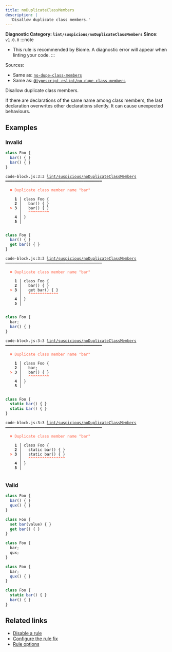 ```yaml
---
title: noDuplicateClassMembers
description: |
  'Disallow duplicate class members.'
---
```


**Diagnostic Category: `lint/suspicious/noDuplicateClassMembers`**
<Tabs>
<TabItem label="JavaScript (and super languages)" icon="seti:javascript">
**Since**: `v1.0.0`
:::note
- This rule is recommended by Biome. A diagnostic error will appear when linting your code.
:::

Sources: 
- Same as: <a href="https://eslint.org/docs/latest/rules/no-dupe-class-members" target="_blank"><code>no-dupe-class-members</code></a>
- Same as: <a href="https://typescript-eslint.io/rules/no-dupe-class-members" target="_blank"><code>@typescript-eslint/no-dupe-class-members</code></a>

Disallow duplicate class members.

If there are declarations of the same name among class members,
the last declaration overwrites other declarations silently.
It can cause unexpected behaviours.

## Examples

### Invalid

```js
class Foo {
  bar() { }
  bar() { }
}
```

<pre class="language-text"><code class="language-text">code-block.js:3:3 <a href="https://biomejs.dev/linter/rules/no-duplicate-class-members">lint/suspicious/noDuplicateClassMembers</a> ━━━━━━━━━━━━━━━━━━━━━━━━━━━━━━━━━━━━━━━━━━<br /><br />  <strong><span style="color: Tomato;">✖</span></strong> <span style="color: Tomato;">Duplicate class member name &quot;bar&quot;</span><br />  <br />    <strong>1 │ </strong>class Foo &#123;<br />    <strong>2 │ </strong>  bar() &#123; &#125;<br />  <strong><span style="color: Tomato;">&gt;</span></strong> <strong>3 │ </strong>  bar() &#123; &#125;<br />   <strong>   │ </strong>  <strong><span style="color: Tomato;">^</span></strong><strong><span style="color: Tomato;">^</span></strong><strong><span style="color: Tomato;">^</span></strong><strong><span style="color: Tomato;">^</span></strong><strong><span style="color: Tomato;">^</span></strong><strong><span style="color: Tomato;">^</span></strong><strong><span style="color: Tomato;">^</span></strong><strong><span style="color: Tomato;">^</span></strong><strong><span style="color: Tomato;">^</span></strong><br />    <strong>4 │ </strong>&#125;<br />    <strong>5 │ </strong><br />  <br /></code></pre>

```js
class Foo {
  bar() { }
  get bar() { }
}
```

<pre class="language-text"><code class="language-text">code-block.js:3:3 <a href="https://biomejs.dev/linter/rules/no-duplicate-class-members">lint/suspicious/noDuplicateClassMembers</a> ━━━━━━━━━━━━━━━━━━━━━━━━━━━━━━━━━━━━━━━━━━<br /><br />  <strong><span style="color: Tomato;">✖</span></strong> <span style="color: Tomato;">Duplicate class member name &quot;bar&quot;</span><br />  <br />    <strong>1 │ </strong>class Foo &#123;<br />    <strong>2 │ </strong>  bar() &#123; &#125;<br />  <strong><span style="color: Tomato;">&gt;</span></strong> <strong>3 │ </strong>  get bar() &#123; &#125;<br />   <strong>   │ </strong>  <strong><span style="color: Tomato;">^</span></strong><strong><span style="color: Tomato;">^</span></strong><strong><span style="color: Tomato;">^</span></strong><strong><span style="color: Tomato;">^</span></strong><strong><span style="color: Tomato;">^</span></strong><strong><span style="color: Tomato;">^</span></strong><strong><span style="color: Tomato;">^</span></strong><strong><span style="color: Tomato;">^</span></strong><strong><span style="color: Tomato;">^</span></strong><strong><span style="color: Tomato;">^</span></strong><strong><span style="color: Tomato;">^</span></strong><strong><span style="color: Tomato;">^</span></strong><strong><span style="color: Tomato;">^</span></strong><br />    <strong>4 │ </strong>&#125;<br />    <strong>5 │ </strong><br />  <br /></code></pre>

```js
class Foo {
  bar;
  bar() { }
}
```

<pre class="language-text"><code class="language-text">code-block.js:3:3 <a href="https://biomejs.dev/linter/rules/no-duplicate-class-members">lint/suspicious/noDuplicateClassMembers</a> ━━━━━━━━━━━━━━━━━━━━━━━━━━━━━━━━━━━━━━━━━━<br /><br />  <strong><span style="color: Tomato;">✖</span></strong> <span style="color: Tomato;">Duplicate class member name &quot;bar&quot;</span><br />  <br />    <strong>1 │ </strong>class Foo &#123;<br />    <strong>2 │ </strong>  bar;<br />  <strong><span style="color: Tomato;">&gt;</span></strong> <strong>3 │ </strong>  bar() &#123; &#125;<br />   <strong>   │ </strong>  <strong><span style="color: Tomato;">^</span></strong><strong><span style="color: Tomato;">^</span></strong><strong><span style="color: Tomato;">^</span></strong><strong><span style="color: Tomato;">^</span></strong><strong><span style="color: Tomato;">^</span></strong><strong><span style="color: Tomato;">^</span></strong><strong><span style="color: Tomato;">^</span></strong><strong><span style="color: Tomato;">^</span></strong><strong><span style="color: Tomato;">^</span></strong><br />    <strong>4 │ </strong>&#125;<br />    <strong>5 │ </strong><br />  <br /></code></pre>

```js
class Foo {
  static bar() { }
  static bar() { }
}
```

<pre class="language-text"><code class="language-text">code-block.js:3:3 <a href="https://biomejs.dev/linter/rules/no-duplicate-class-members">lint/suspicious/noDuplicateClassMembers</a> ━━━━━━━━━━━━━━━━━━━━━━━━━━━━━━━━━━━━━━━━━━<br /><br />  <strong><span style="color: Tomato;">✖</span></strong> <span style="color: Tomato;">Duplicate class member name &quot;bar&quot;</span><br />  <br />    <strong>1 │ </strong>class Foo &#123;<br />    <strong>2 │ </strong>  static bar() &#123; &#125;<br />  <strong><span style="color: Tomato;">&gt;</span></strong> <strong>3 │ </strong>  static bar() &#123; &#125;<br />   <strong>   │ </strong>  <strong><span style="color: Tomato;">^</span></strong><strong><span style="color: Tomato;">^</span></strong><strong><span style="color: Tomato;">^</span></strong><strong><span style="color: Tomato;">^</span></strong><strong><span style="color: Tomato;">^</span></strong><strong><span style="color: Tomato;">^</span></strong><strong><span style="color: Tomato;">^</span></strong><strong><span style="color: Tomato;">^</span></strong><strong><span style="color: Tomato;">^</span></strong><strong><span style="color: Tomato;">^</span></strong><strong><span style="color: Tomato;">^</span></strong><strong><span style="color: Tomato;">^</span></strong><strong><span style="color: Tomato;">^</span></strong><strong><span style="color: Tomato;">^</span></strong><strong><span style="color: Tomato;">^</span></strong><strong><span style="color: Tomato;">^</span></strong><br />    <strong>4 │ </strong>&#125;<br />    <strong>5 │ </strong><br />  <br /></code></pre>

### Valid

```js
class Foo {
  bar() { }
  qux() { }
}
```

```js
class Foo {
  set bar(value) { }
  get bar() { }
}
```

```js
class Foo {
  bar;
  qux;
}
```

```js
class Foo {
  bar;
  qux() { }
}
```

```js
class Foo {
  static bar() { }
  bar() { }
}
```

## Related links

- [Disable a rule](/linter/#disable-a-lint-rule)
- [Configure the rule fix](/linter#configure-the-rule-fix)
- [Rule options](/linter/#rule-options)

</TabItem>
</Tabs>

